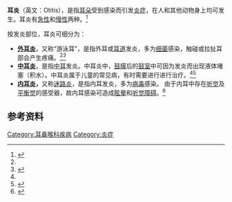 {{medical}}
{{Infobox medical condition (new)
| name = 耳炎
| synonyms = 
| image = Otitis media entdifferenziert2.jpg
| caption = 
| pronounce = 
| field = [[耳鼻喉科|耳鼻喉科]]
| differential = 
| frequency = 
| prognosis = 
| medication = 
| treatment = 
| prevention = 
| types = 
| diagnosis = 
| risks = 
| causes = 
| duration = 
| onset = 
| complications = 
| symptoms = 
| deaths = 
}}'''耳炎'''（英文：Otitis），是指[[耳朵|耳朵]]受到感染而引发[[炎症|炎症]]，在人和其他动物身上均可发生。耳炎有[[急性|急性]]和[[慢性病|慢性]]两种。<ref name=":0">{{Cite web|title=Otitis: MedlinePlus Medical Encyclopedia|url=https://medlineplus.gov/ency/article/001336.htm|accessdate=2021-03-06|work=medlineplus.gov|language=en|archive-date=2021-04-26|archive-url=https://web.archive.org/web/20210426171911/https://medlineplus.gov/ency/article/001336.htm|dead-url=no}}</ref>

按发炎部位，耳炎可细分为：

* [[外耳炎|'''外耳炎''']]，又称“游泳耳”，是指外耳或[[耳道|耳道]]发炎，多为[[细菌|细菌]]感染，触碰或拉扯耳部会产生疼痛。<ref name=":0" /><ref>{{Cite web|title=Swimmer's ear - Symptoms and causes|url=https://www.mayoclinic.org/diseases-conditions/swimmers-ear/symptoms-causes/syc-20351682|accessdate=2021-03-06|work=Mayo Clinic|language=en|archive-date=2021-05-03|archive-url=https://web.archive.org/web/20210503135127/https://www.mayoclinic.org/diseases-conditions/swimmers-ear/symptoms-causes/syc-20351682|dead-url=no}}</ref>
* [[中耳炎|'''中耳炎''']]，是指[[中耳|中耳]]发炎。中耳炎中，[[鼓膜|鼓膜]]后的[[鼓室|鼓室]]中可因为发炎而出现液体堵塞（积水）。中耳炎属于儿童的常见病，有时需要进行{{link-en|鼓膜切开术|Myringotomy}}进行治疗。<ref name=":0" /><ref>{{Cite web|title=Ear infection (middle ear) - Symptoms and causes|url=https://www.mayoclinic.org/diseases-conditions/ear-infections/symptoms-causes/syc-20351616|accessdate=2021-03-06|work=Mayo Clinic|language=en|archive-date=2021-05-07|archive-url=https://web.archive.org/web/20210507002515/https://www.mayoclinic.org/diseases-conditions/ear-infections/symptoms-causes/syc-20351616|dead-url=no}}</ref>
* '''[[内耳炎|内耳炎]]，'''又称[[迷路炎|迷路炎]]，是指内耳发炎，多为[[病毒|病毒]]感染。 由于内耳中存在[[听觉|听觉]]及[[平衡觉|平衡觉]]的感受器，故内耳感染可造成[[眩暈_(醫學)|眩晕]]和[[听觉障碍|听觉障碍]]。<ref>{{Cite web|title=Otitis Interna - an overview|url=https://www.sciencedirect.com/topics/immunology-and-microbiology/otitis-interna|accessdate=2021-03-06|work=|publisher=Science Direct}}</ref>

== 参考资料 ==
{{reflist|2}}

{{發炎}}
{{Diseases of the ear and mastoid process}}
[[Category:耳鼻喉科疾病|Category:耳鼻喉科疾病]]
[[Category:炎症|Category:炎症]]